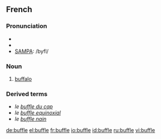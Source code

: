 ==French==

===Pronunciation===
*{{audio|Fr-buffle.ogg|audio}}
*{{IPA|lang=fr|/byfl/}}
*[[w:SAMPA|SAMPA]]: /byfl/

===Noun===
{{fr-noun|m}}

# [[buffalo]]

===Derived terms===
* ''le [[buffle du cap]]''
* ''le [[buffle equinoxial]]''
* ''le [[buffle nain]]''

[[de:buffle]]
[[el:buffle]]
[[fr:buffle]]
[[io:buffle]]
[[id:buffle]]
[[ru:buffle]]
[[vi:buffle]]